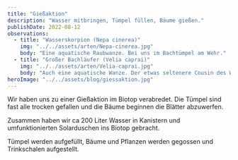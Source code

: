 ```yaml
---
title: "Gießaktion"
description: "Wasser mitbringen, Tümpel füllen, Bäume gießen."
publishDate: 2022-08-12
observations:
  - title: "Wasserskorpion (Nepa cinerea)"
    img: "../../assets/arten/Nepa-cinerea.jpg"
    body: "Eine aquatische Raubwanze. Bei uns im Bachtümpel am Wehr."
  - title: "Großer Bachläufer (Velia caprai)"
    img: "../../assets/arten/Velia-caprai.jpg"
    body: "Auch eine aquatische Wanze. Der etwas seltenere Cousin des Wasserläufers."
heroImage: "../../assets/blog/giessaktion.jpg"
---
```



Wir haben uns zu einer Gießaktion im Biotop verabredet.
Die Tümpel sind fast alle trocken gefallen und die Bäume beginnen die Blätter abzuwerfen.

Zusammen haben wir ca 200 Liter Wasser in Kanistern und umfunktionierten Solarduschen ins Biotop gebracht.

Tümpel werden aufgefüllt, Bäume und Pflanzen werden gegossen und Trinkschalen aufgestellt.

<Cards observations={frontmatter.observations} />

